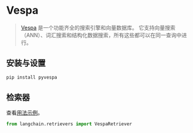 # Vespa

>[Vespa](https://vespa.ai/) 是一个功能齐全的搜索引擎和向量数据库。 
> 它支持向量搜索（ANN）、词汇搜索和结构化数据搜索，所有这些都可以在同一查询中进行。

## 安装与设置


```bash
pip install pyvespa
```

## 检索器

查看[用法示例](/docs/integrations/retrievers/vespa)。

```python
from langchain.retrievers import VespaRetriever
```